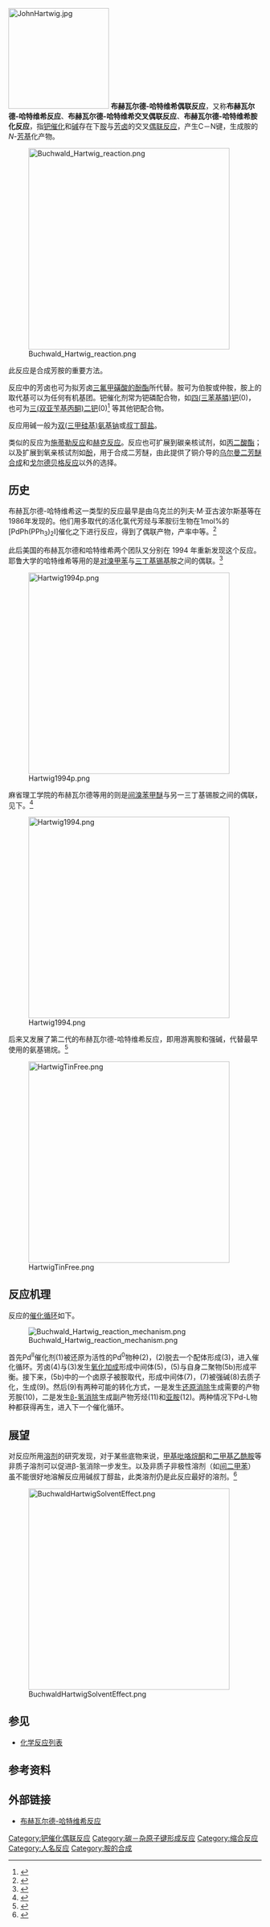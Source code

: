 [[Image:JohnHartwig.jpg|200px]]
'''布赫瓦尔德-哈特维希偶联反应'''，又称'''布赫瓦尔德-哈特维希反应'''、'''布赫瓦尔德-哈特维希交叉偶联反应'''、'''布赫瓦尔德-哈特维希胺化反应'''，指[[钯|钯]][[催化|催化]]和[[碱|碱]]存在下[[胺|胺]]与[[芳香族化合物|芳]][[卤代烃|卤]]的交叉[[偶联反应|偶联反应]]，产生C－N键，生成胺的''N''-[[芳基|芳基]]化产物。

[[File:Buchwald_Hartwig_reaction.png|400px]]

此反应是合成芳胺的重要方法。

反应中的芳卤也可为拟芳卤[[三氟甲磺酸酯|三氟甲磺酸的酚酯]]所代替。胺可为伯胺或仲胺，胺上的取代基可以为任何有机基团。钯催化剂常为钯磷配合物，如[[四(三苯基膦)钯|四(三苯基膦)钯]](0)，也可为[[三(双亚苄基丙酮)二钯|三(双亚苄基丙酮)二钯]](0)<ref>{{OrgSynth | author = John P. Wolfe and Stephen L. Buchwald | collvol = 10 | collvolpages = 423 | year = 2004 | prep = v78p0023 | title =Palladium-Catalyzed Amination Of Aryl Halides And Aryl Triflates }}</ref> 等其他钯配合物。 

反应用碱一般为[[双(三甲硅基)氨基钠|双(三甲硅基)氨基钠]]或[[叔丁醇|叔丁]][[醇盐|醇盐]]。

类似的反应为[[施蒂勒反应|施蒂勒反应]]和[[赫克反应|赫克反应]]。反应也可扩展到碳亲核试剂，如[[丙二酸酯|丙二酸酯]]；以及扩展到氧亲核试剂如[[酚|酚]]，用于合成二芳醚，由此提供了铜介导的[[乌尔曼二芳醚合成|乌尔曼二芳醚合成]]和[[戈尔德贝格反应|戈尔德贝格反应]]以外的选择。

==历史==
布赫瓦尔德-哈特维希这一类型的反应最早是由乌克兰的列夫·M·亚古波尔斯基等在1986年发现的。他们用多取代的活化氯代芳烃与苯胺衍生物在1mol%的[PdPh<sub></sub>(PPh<sub>3</sub>)<sub>2</sub>I]催化之下进行反应，得到了偶联产物，产率中等。<ref>{{cite journal en| title = Poly(nitro- and trifluoromethylsulphonyl)substituted diphenylamines | author = N. B. Kondratenko, A. A. Kolomejcev, B. O. Mogilevskaya, N. M. Varlamova, L. M. Yagupolskii | journal = [[Zh._Org._Khim._(Rus.)|Zh. Org. Khim. (Rus.)]] | year = 1986 | volume = 22 | issue = 8 | pages = 1721–1729}}</ref>

此后美国的布赫瓦尔德和哈特维希两个团队又分别在 1994 年重新发现这个反应。耶鲁大学的哈特维希等用的是[[对溴甲苯|对溴甲苯]]与[[三丁基锡烷|三丁基锡基]]胺之间的偶联。<ref>{{cite journal en| title =Palladium-catalyzed formation of carbon-nitrogen bonds. Reaction intermediates and catalyst improvements in the hetero cross-coupling of aryl halides and tin amides | author = Frederic Paul, Joe Patt, John F. Hartwig | journal = [[J._Am._Chem._Soc.|J. Am. Chem. Soc.]] | year = 1994 | volume = 116 | issue = 13 | pages = 5969–5970 | doi = 10.1021/ja00092a058}}</ref>

[[File:Hartwig1994p.png|400px]]

麻省理工学院的布赫瓦尔德等用的则是[[间溴苯甲醚|间溴苯甲醚]]与另一三丁基锡胺之间的偶联，见下。<ref>{{cite journal en| title = Palladium-Catalyzed Aromatic Aminations with in situ Generated Aminostannanes | author = Anil S. Guram and Stephen L. Buchwald | journal = [[J._Am._Chem._Soc.|J. Am. Chem. Soc.]] | year = 1994 | volume = 116 | issue = 17 | pages = 7901–7902 | doi = 10.1021/ja00096a059}}</ref> 
 
[[File:Hartwig1994.png|400px]]

后来又发展了第二代的布赫瓦尔德-哈特维希反应，即用游离胺和强碱，代替最早使用的氨基锡烷。<ref>{{cite journal en| title = Palladium-catalyzed synthesis of arylamines from aryl halides. Mechanistic studies lead to coupling in the absence of tin reagents | author = Janis Louie and John F. Hartwig | journal = [[Tetrahedron_Letters|Tetrahedron Letters]] | volume = 36 | issue = 21 | pages = 3609–3612  | doi = 10.1016/0040-4039(95)00605-C | year = 1995}}</ref>

[[Image:HartwigTinFree.png|400px]]

==反应机理==
反应的[[催化循环|催化循环]]如下。

[[File:Buchwald_Hartwig_reaction_mechanism.png|center]]

首先Pd<sup>II</sup>催化剂(1)被还原为活性的Pd<sup>0</sup>物种(2)，(2)脱去一个配体形成(3)，进入催化循环。芳卤(4)与(3)发生[[氧化加成|氧化加成]]形成中间体(5)，(5)与自身二聚物(5b)形成平衡。接下来，(5b)中的一个卤原子被胺取代，形成中间体(7)，(7)被强碱(8)去质子化，生成(9)。然后(9)有两种可能的转化方式，一是发生[[还原消除|还原消除]]生成需要的产物芳胺(10)，二是发生[[β-氢消除|β-氢消除]]生成副产物芳烃(11)和[[亚胺|亚胺]](12)。两种情况下Pd-L物种都获得再生，进入下一个催化循环。

== 展望 ==
对反应所用[[溶剂|溶剂]]的研究发现，对于某些底物来说，[[甲基吡咯烷酮|甲基吡咯烷酮]]和[[二甲基乙酰胺|二甲基乙酰胺]]等非质子溶剂可以促进β-氢消除一步发生。以及非质子非极性溶剂（如[[间二甲苯|间二甲苯]]）虽不能很好地溶解反应用碱叔丁醇盐，此类溶剂仍是此反应最好的溶剂。<ref>{{cite journal en| title = Effect of Solvents on the Product Distribution and Reaction Rate of a Buchwald-Hartwig Amination Reaction | author = Henrik Christensen, Sren Kiil, Kim Dam-Johansen, Ole Nielsen, and Michael B. Sommer | journal = [[Org._Process_Res._Dev.|Org. Process Res. Dev.]] | year = 2006 | volume = 10 | issue = 4 | pages = 762–769 | doi = 10.1021/op050226s}}</ref>

[[File:BuchwaldHartwigSolventEffect.png|400px]]

==参见==
*[[化学反应列表|化学反应列表]]

==参考资料==
{{reflist}}

==外部链接==
* [http://www.acros.com/_Rainbow/pdf/Buchwald_Hartwig.pdf#search=%22Buchwald-Hartwig%20reaction%22 布赫瓦尔德-哈特维希反应]{{Wayback|url=http://www.acros.com/_Rainbow/pdf/Buchwald_Hartwig.pdf#search=%22Buchwald-Hartwig%20reaction%22 |date=20060513144126 }}{{en icon}}

[[Category:钯催化偶联反应|Category:钯催化偶联反应]]
[[Category:碳－杂原子键形成反应|Category:碳－杂原子键形成反应]]
[[Category:缩合反应|Category:缩合反应]]
[[Category:人名反应|Category:人名反应]]
[[Category:胺的合成|Category:胺的合成]]